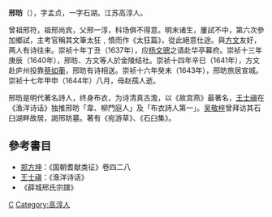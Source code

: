 '''邢昉'''（{{bd|1590年||1653年}}），字孟贞，一字石湖。江苏高淳人。

曾祖邢符，祖邢尚宾，父邢一淳，科场俱不得意。明末诸生，屢試不中，第六次參加鄉試，主考官稱其文筆太狂﹐憤而作《太狂篇》，從此絕意仕途。與[[方文|方文]]友好，两人有诗往来。崇祯十年丁丑（1637年），应[[杨文骢|杨文骢]]之请赴华亭幕府。崇祯十三年庚辰（1640年），邢昉、方文等人於金陵结社。崇祯十四年辛巳（1641年），方文赴庐州投靠[[蔡如蘅|蔡如蘅]]，邢昉有诗相送。崇祯十六年癸未（1643年），邢昉旅居宣城。崇祯十七年甲申（1644年）八月，母赵孺人逝。

邢昉是明代著名詩人，终身布衣，为诗清真古澹，以《故宫燕》最著名，[[王士禛|王士禛]]在《渔洋诗话》独推邢昉「韋、柳門庭人」及「布衣詩人第一」。[[吴敬梓|吴敬梓]]曾拜访其石臼湖畔故居，謁邢昉墓。著有《宛游草》、《石臼集》。

==參考書目==
* [[郑方坤|郑方坤]]：《国朝耆献类征》卷四二八
* [[王士禛|王士禛]]：《渔洋诗话》
* 《薛城邢氏宗譜》
[[Category:清朝詩人|C]]
[[Category:高淳人|Category:高淳人]]